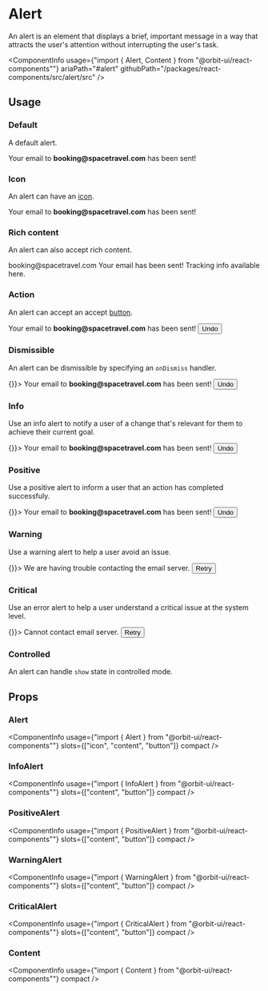 
<Meta
    title="Components/Alert"
    id="alert"
/>

# Alert

<Tagline>An alert is an element that displays a brief, important message in a way that attracts the user's attention without interrupting the user's task.</Tagline>

<ComponentInfo
    usage={"import { Alert, Content } from \"@orbit-ui/react-components\""}
    ariaPath="#alert"
    githubPath="/packages/react-components/src/alert/src"
/>

## Usage

### Default

A default alert.

<Preview>
    <Story name="default">
        <Alert>Your email to <strong>booking@spacetravel.com</strong> has been sent!</Alert>
    </Story>
</Preview>

### Icon

An alert can have an [icon](?path=/docs/icon-gallery--page).

<Preview>
    <Story name="icon">
        <Alert>
            <EmailIcon />
            <Content>Your email to <strong>booking@spacetravel.com</strong> has been sent!</Content>
        </Alert>
    </Story>
</Preview>

### Rich content

An alert can also accept rich content.

<Preview>
    <Story name="rich content">
        <Alert>
            <EmailIcon />
            <Content>
                <Heading>booking@spacetravel.com</Heading>
                Your email has been sent! Tracking info available <TextLink href="#">here</TextLink>.
            </Content>
        </Alert>
    </Story>
</Preview>

### Action

An alert can accept an accept [button](?path=/docs/button--default-story).

<Preview>
    <Story name="action">
        <Alert>
            <EmailIcon />
            <Content>Your email to <strong>booking@spacetravel.com</strong> has been sent!</Content>
            <Button>Undo</Button>
        </Alert>
    </Story>
</Preview>

### Dismissible

An alert can be dismissible by specifying an `onDismiss` handler.

<Preview>
    <Story name="dismissible">
        <Alert onDismiss={() => {}}>
            <EmailIcon />
            <Content>Your email to <strong>booking@spacetravel.com</strong> has been sent!</Content>
            <Button>Undo</Button>
        </Alert>
    </Story>
</Preview>

### Info

Use an info alert to notify a user of a change that's relevant for them to achieve their current goal.

<Preview>
    <Story name="info">
        <InfoAlert onDismiss={() => {}}>
            <Content>Your email to <strong>booking@spacetravel.com</strong> has been sent!</Content>
            <Button>Undo</Button>
        </InfoAlert>
    </Story>
</Preview>

### Positive

Use a positive alert to inform a user that an action has completed successfuly.

<Preview>
    <Story name="positive">
        <PositiveAlert onDismiss={() => {}}>
            <Content>Your email to <strong>booking@spacetravel.com</strong> has been sent!</Content>
            <Button>Undo</Button>
        </PositiveAlert>
    </Story>
</Preview>

### Warning

Use a warning alert to help a user avoid an issue.

<Preview>
    <Story name="warning">
        <WarningAlert onDismiss={() => {}}>
            <Content>We are having trouble contacting the email server.</Content>
            <Button>Retry</Button>
        </WarningAlert>
    </Story>
</Preview>

### Critical

Use an error alert to help a user understand a critical issue at the system level.

<Preview>
    <Story name="critical">
        <CriticalAlert onDismiss={() => {}}>
            <Content>Cannot contact email server.</Content>
            <Button>Retry</Button>
        </CriticalAlert>
    </Story>
</Preview>

### Controlled

An alert can handle `show` state in controlled mode.

<Preview filePath="/alert/docs/ControlledAlert" />

## Props

### Alert

<ComponentInfo
    usage={"import { Alert } from \"@orbit-ui/react-components\""}
    slots={["icon", "content", "button"]}
    compact
/>

<ArgsTable of={InnerAlert} />

### InfoAlert

<ComponentInfo
    usage={"import { InfoAlert } from \"@orbit-ui/react-components\""}
    slots={["content", "button"]}
    compact
/>

<ArgsTable of={AlertTemplate} />

### PositiveAlert

<ComponentInfo
    usage={"import { PositiveAlert } from \"@orbit-ui/react-components\""}
    slots={["content", "button"]}
    compact
/>

<ArgsTable of={AlertTemplate} />

### WarningAlert

<ComponentInfo
    usage={"import { WarningAlert } from \"@orbit-ui/react-components\""}
    slots={["content", "button"]}
    compact
/>

<ArgsTable of={AlertTemplate} />

### CriticalAlert

<ComponentInfo
    usage={"import { CriticalAlert } from \"@orbit-ui/react-components\""}
    slots={["content", "button"]}
    compact
/>

<ArgsTable of={AlertTemplate} />

### Content

<ComponentInfo
    usage={"import { Content } from \"@orbit-ui/react-components\""}
    compact
/>

<ArgsTable of={InnerContent} />
